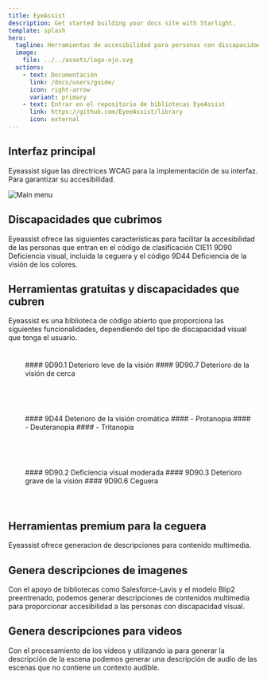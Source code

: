 ```yaml
---
title: EyeAssist
description: Get started building your docs site with Starlight.
template: splash
hero:
  tagline: Herramientas de accesibilidad para personas con discapacidad visual 
  image:
    file: ../../assets/logo-ojo.svg
  actions:
    - text: Documentación 
      link: /docs/users/guide/
      icon: right-arrow
      variant: primary
    - text: Entrar en el repositorio de bibliotecas EyeAssist
      link: https://github.com/EyeeAssist/library
      icon: external
---
```



## Interfaz principal

Eyeassist sigue las directrices WCAG para la implementación de su interfaz. Para garantizar su accesibilidad.

![Main menu](../../assets/interfaz-principal.png)

## Discapacidades que cubrimos
Eyeassist ofrece las siguientes características para facilitar la accesibilidad de las personas que entran en el código de clasificación CIE11 9D90 Deficiencia visual, incluida la ceguera y el código 9D44 Deficiencia de la visión de los colores.

## Herramientas gratuitas y discapacidades que cubren

Eyeassist es una biblioteca de código abierto que proporciona las siguientes funcionalidades, dependiendo del tipo de discapacidad visual que tenga el usuario.

<div>
  <div style="display: grid; gap: 1rem; grid-template-columns: repeat(auto-fit, minmax(15rem, 1fr)); align-items: center; justify-content: center; margin: 0; margin-bottom: 10px; padding: 10px;">
    <div style="width: 100%; display: flex; align-items: center;  align-content: center; margin: 0;">
      <ul>
          #### 9D90.1 Deterioro leve de la visión
          #### 9D90.7 Deterioro de la visión de cerca
      </ul>
    </div>
    <div style="width: 100%; display: flex; align-items: center; justify-items: center; justify-content: center; align-content: center; margin: 0;">
        <FuncionalityCard title='Zoom' description="Activación del zoom de pantalla con el atajo [Ctrl + Retroceso]." tool="zoom"></FuncionalityCard>
    </div>
  </div>

  <div style="display: grid; gap: 1rem; grid-template-columns: repeat(auto-fit, minmax(15rem, 1fr)); align-items: center; justify-content: center; margin: 0; margin-bottom: 10px; padding: 10px;">
    <div style="width: 100%; display: flex; align-items: center;  align-content: center; margin: 0;">
      <ul>
          #### 9D44 Deterioro de la visión cromática
          #### - Protanopia
          #### - Deuteranopia
          #### - Tritanopia
      </ul>
    </div>
    <div style="width: 100%; display: flex; align-items: center; justify-items: center; justify-content: center; align-content: center; margin: 0;">
        <FuncionalityCard title='Filters' description="Aplicación de filtros para la mejora del contraste." tool="filter"></FuncionalityCard>
    </div>
  </div>

  <div style="display: grid; gap: 1rem; grid-template-columns: repeat(auto-fit, minmax(15rem, 1fr)); align-items: center; justify-content: center; margin: 0; margin-bottom: 10px; padding: 10px;">
    <div style="width: 100%; display: flex; align-items: center;  align-content: center; margin: 0;">
      <ul>
           #### 9D90.2 Deficiencia visual moderada
           #### 9D90.3 Deterioro grave de la visión
           #### 9D90.6 Ceguera
      </ul>
    </div>
    <div style="width: 100%; display: flex; align-items: center; justify-items: center; justify-content: center; align-content: center; margin: 0;">
        <FuncionalityCard title='ScreenReader' description="Active un lector de pantalla con el atajo [Ctrl + Espacio]." tool="reader"></FuncionalityCard>
    </div>
  </div>
</div>


## Herramientas premium para la ceguera

Eyeassist ofrece generacion de descripciones para contenido multimedia. 


## Genera descripciones de imagenes
Con el apoyo de bibliotecas como Salesforce-Lavis y el modelo Blip2 preentrenado, podemos generar descripciones de contenidos multimedia para proporcionar accesibilidad a las personas con discapacidad visual.

<FloatText text="Un pájaro rojo y verde sentado en lo alto de una valla de madera"></FloatText>

## Genera descripciones para videos 

Con el procesamiento de los vídeos y utilizando ia para generar la descripción de la escena podemos generar una descripción de audio de las escenas que no contiene un contexto audible.
